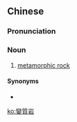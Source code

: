 {{also|变质岩}}
==Chinese==
{{zh-forms|s=变质岩|type=21}}

===Pronunciation===
{{zh-pron
|m=biàn質yán
|cat=n
}}

===Noun===
{{zh-noun}}

# [[metamorphic rock]]

====Synonyms====
* {{zh-l|變成岩}}

{{zh-cat|Geology}}

[[ko:變質岩]]